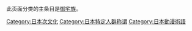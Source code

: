 此页面分类的主条目是[[御宅族|御宅族]]。
{{Commonscat|Otaku}}

[[Category:日本次文化|Category:日本次文化]]
[[Category:日本特定人群称谓|Category:日本特定人群称谓]]
[[Category:日本動漫術語|Category:日本動漫術語]]